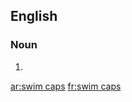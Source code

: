==English==

===Noun===
{{head|en|plural}}

# {{plural of|swim cap|lang=en}}

[[ar:swim caps]]
[[fr:swim caps]]